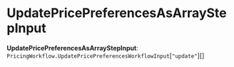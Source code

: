 
# UpdatePricePreferencesAsArrayStepInput

 **UpdatePricePreferencesAsArrayStepInput**: `PricingWorkflow.UpdatePricePreferencesWorkflowInput`[`"update"`][]
